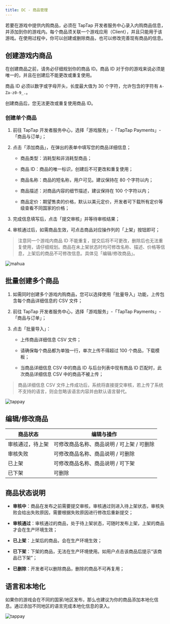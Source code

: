 ```yaml
---
title: DC - 商品管理
---
```


<head>
  <meta name="robots" content="noindex" />
</head>

若要在游戏中提供内购商品，必须在 TapTap 开发者服务中心录入内购商品信息，并添加到你的游戏内。每个商品须关联一个游戏应用（Client），并且只能用于该游戏。在使用过程中，你可以创建或删除商品，也可以修改完善现有商品的信息。

## 创建游戏内商品

在创建商品之前，请务必仔细规划你的商品 ID。商品 ID 对于你的游戏来说必须是唯一的，并且在创建后不能更改或重复使用。

商品 ID 必须以数字或字母开头，长度最大值为 30 个字符，允许包含的字符有 `A-Za-z0-9_.`。

创建商品后，您无法更改或重复使用商品 ID。

### 创建单个商品

1. 前往 TapTap 开发者服务中心，选择「游戏服务」-「TapTap Payments」-「商品与订单」；

2. 点击「添加商品」，在弹出的表单中填写您的商品详细信息；

    - 商品类型：消耗型和非消耗型商品；

    - 商品 ID：商品的唯一标识，创建后不可更改和重复使用；

    - 商品名称：商品的短名称，用户可见。建议保持在 80 个字符以内；

    - 商品描述：对商品内容的细节描述，建议保持在 100 个字符以内；

    - 商品定价：期望售卖的价格，默认以美元定价，开发者可下载所有定价等级查看不同国家的价格；

3. 完成信息填写后，点击「提交审核」并等待审核结果；

4. 审核通过后，如需商品生效，可点击商品对应操作列的「上架」按钮即可；


> 注意同一个游戏内商品 ID 不能重复，提交后将不可更改，删除后也无法重复使用，请仔细规划。商品在未上架状态时均可修改名称、描述、价格等信息，上架后的商品不可修改信息。具体见「编辑/修改商品」。


![mahua](https://capacity-files.lcfile.com/k9ozOtYY84oFlKnPahOgbDwKUtBjyQBy/add_sku.png)

## 批量创建多个商品

1. 如需同时创建多个游戏内购商品，您可以选择使用「批量导入」功能，上传包含每个商品详细信息的 CSV 文件；

2. 前往 TapTap 开发者服务中心，选择「游戏服务」-「TapTap Payments」-「商品与订单」；

3. 点击「批量导入」：

    - 上传商品详细信息 CSV 文件；

    - 请确保每个商品都为单独一行，单次上传不得超过 100 个商品，下载模板；

    - 当商品详细信息 CSV 中的商品 ID 与后台列表中现有商品 ID 匹配时，此次商品详细信息 CSV 中的商品不被上传；

> 商品详细信息 CSV 文件上传成功后，系统将直接提交审核，若上传了系统不支持的语言，则会忽略该语言内容并由默认语言替代。

![tappay](https://capacity-files.lcfile.com/pyCVuLGYb9hLWY4uKWzgxS8hQjxseRos/add_sku_batch.png)

## 编辑/修改商品

|  商品状态   | 编辑与操作  |
|  ----  | ----  |
| 审核通过，待上架  | 可修改商品名称、商品说明 / 可上架 / 可删除 |
| 审核失败 | 可修改商品名称、商品说明 / 可删除 |
| 已上架  | 可修改商品名称、商品说明 / 可下架 |
| 已下架  | 可删除 |

## 商品状态说明

* __审核中__：商品在发布之前需要提交审核，审核通过则进入待上架状态，审核失败会给出失败原因，需要根据失败原因进行修改后重新提交；

* __审核通过__：审核通过的商品，处于待上架状态，可随时发布上架，上架的商品才会在生产环境生效；

* __已上架__：上架后的商品，会在生产环境生效；

* __已下架__：下架的商品，无法在生产环境使用。如用户点击该商品后提示“该商品已下架”；

* __已删除__：开发者可以删除商品，删除的商品不可再复用；

## 语言和本地化

如果你的游戏会在不同的国家/地区发布，那么也建议为你的商品添加本地化信息。通过添加不同地区的语言完成本地化信息的录入。

![tappay](https://capacity-files.lcfile.com/kMigV2xglGugYrgwOGghYMCwoIFdtnM5/product-multilingual.png)
